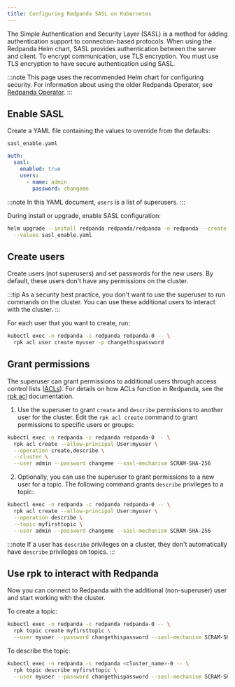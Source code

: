 ```yaml
---
title: Configuring Redpanda SASL on Kubernetes
---
```


<head>
    <meta name="title" content="Configuring Redpanda SASL on Kubernetes | Redpanda Docs"/>
    <meta name="description" content="Configuring Redpanda SASL on Kubernetes."/>
</head>

The Simple Authentication and Security Layer (SASL) is a method for adding authentication support to connection-based protocols. When using the Redpanda Helm chart, SASL provides authentication between the server and client. To encrypt communication, use TLS encryption. You must use TLS encryption to have secure authentication using SASL.

:::note
This page uses the recommended Helm chart for configuring security. For information about using the older Redpanda Operator, see [Redpanda Operator](../../reference/redpanda-operator).
:::

## Enable SASL

Create a YAML file containing the values to override from the defaults:

`sasl_enable.yaml`

```yaml
auth:
  sasl:
    enabled: true
    users:
      - name: admin
        password: changeme
```

:::note
In this YAML document, `users` is a list of superusers.
:::

During install or upgrade, enable SASL configuration:

```bash
helm upgrade --install redpanda redpanda/redpanda -n redpanda --create-namespace \
  --values sasl_enable.yaml
```

## Create users

Create users (not superusers) and set passwords for the new users. By default, these users don't have any permissions on the cluster.

:::tip
As a security best practice, you don't want to use the superuser to run commands on the cluster. You can use these additional users to interact with the cluster.
:::

For each user that you want to create, run:

```bash
kubectl exec -n redpanda -c redpanda redpanda-0 -- \
  rpk acl user create myuser -p changethispassword
```

## Grant permissions

The superuser can grant permissions to additional users through access control lists ([ACLs](../authorization/#ACLs)). For details on how ACLs function in Redpanda, see the [rpk acl](../../reference/rpk/rpk-acl/) documentation.

1. Use the superuser to grant `create` and `describe` permissions to another user for the cluster. Edit the `rpk acl create` command to grant permissions to specific users or groups:

```bash
kubectl exec -n redpanda -c redpanda redpanda-0 -- \
  rpk acl create --allow-principal User:myuser \
  --operation create,describe \
  --cluster \
  --user admin --password changeme --sasl-mechanism SCRAM-SHA-256
```

2. Optionally, you can use the superuser to grant permissions to a new user for a topic. The following command grants `describe` privileges to a topic:

```bash
kubectl exec -n redpanda -c redpanda redpanda-0 -- \
  rpk acl create --allow-principal User:myuser \
  --operation describe \
  --topic myfirsttopic \
  --user admin --password changeme --sasl-mechanism SCRAM-SHA-256
```

:::note
If a user has `describe` privileges on a cluster, they don't automatically have `describe` privileges on topics.
:::

## Use rpk to interact with Redpanda

Now you can connect to Redpanda with the additional (non-superuser) user and start working with the cluster.

To create a topic:

```bash
kubectl exec -n redpanda -c redpanda redpanda-0 -- \
  rpk topic create myfirsttopic \
  --user myuser --password changethispassword --sasl-mechanism SCRAM-SHA-256
```

To describe the topic:

```bash
kubectl exec -n redpanda -c redpanda <cluster_name>-0 -- \
  rpk topic describe myfirsttopic \
  --user myuser --password changethispassword --sasl-mechanism SCRAM-SHA-256
```
